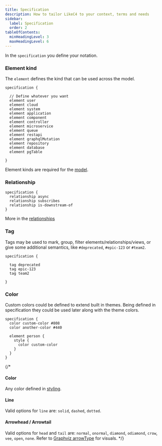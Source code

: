 ```yaml
---
title: Specification
description: How to tailor LikeC4 to your context, terms and needs
sidebar: 
  label: Specification
  order: 2
tableOfContents:
  minHeadingLevel: 3
  maxHeadingLevel: 6  
---
```


In the `specification` you define your notation.

### Element kind

The `element` defines the kind that can be used across the model.

```likec4 copy
specification {

  // Define whatever you want
  element user
  element cloud
  element system
  element application
  element component
  element controller
  element microservice
  element queue
  element restapi
  element graphqlMutation
  element repository
  element database
  element pgTable

}
```

Element kinds are required for the [model](/dsl/model).

### Relationship

```likec4
specification {
  relationship async
  relationship subscribes
  relationship is-downstream-of
}
```

More in the [relationships](/dsl/relationships/#relationship-kinds)

### Tag

Tags may be used to mark, group, filter elements/relationships/views, or give some additional semantics, like `#deprecated`, `#epic-123` or `#team2`.

```likec4
specification {

  tag deprecated
  tag epic-123
  tag team2

}
```

### Color

Custom colors could be defined to extend built in themes. Being defined in specification they could be used later along with the theme colors.

```likec4
specification {
  color custom-color #808
  color another-color #440

  element person {
    style {
      color custom-color
    }
  }
}
``` 

{/*

#### Color
Any color defined in [styling](./styling).

#### Line
Valid options for `line` are: `solid`, `dashed`, `dotted`.

#### Arrowhead / Arrowtail
Valid options for `head` and `tail` are: `normal`, `onormal`, `diamond`, `odiamond`, `crow`, `vee`, `open`, `none`.
Refer to [Graphviz arrowType](https://graphviz.org/docs/attr-types/arrowType/) for visuals.
 */}

